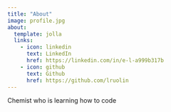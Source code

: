 ```yaml
---
title: "About"
image: profile.jpg
about:
  template: jolla
  links:
    - icon: linkedin
      text: LinkedIn
      href: https://linkedin.com/in/e-l-a999b317b
    - icon: github
      text: Github
      href: https://github.com/lruolin
---
```


Chemist who is learning how to code
